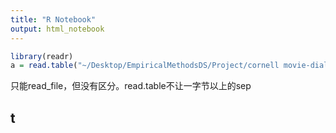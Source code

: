 ```yaml
---
title: "R Notebook"
output: html_notebook
---
```




```r
library(readr)
a = read.table("~/Desktop/EmpiricalMethodsDS/Project/cornell movie-dialogs corpus/movie_titles_metadata.txt", sep="+++$+++")
```
只能read_file，但没有区分。read.table不让一字节以上的sep

## t
```r

```


